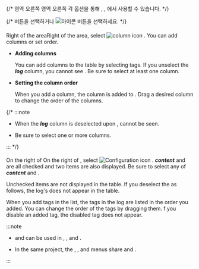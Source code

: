 {/* <InDoc pages="log-search,aws-log-search,log-exp,aws-log-exp"><LinkImage img="number-03.png" className="ico" /> 영역 오른쪽</InDoc><InDoc pages="log-lt,aws-log-lt"><LinkImage img="number-02.png" className="ico" /> 영역 오른쪽</InDoc> 각 옵션을 통해 <Cmdname sid="logTail" className="uitext" />, <Cmdname sid="log_search" className="uitext" />, <Cmdname sid="logExplorer" className="uitext" />에서 사용할 수 있습니다.  */}

{/* <Cmdname sid="column_settings" className="uitext" /> 버튼을 선택하거나 ![아이콘](/img/ic-setting.svg) <Cmdname sid="ITM08349" className="uitext" /> 버튼을 선택하세요.  */}

#### <Cmdname sid="column_settings" className="uitext" />

<InDoc pages="log-search,aws-log-search,log-exp,aws-log-exp">Right of the <LinkImage img="number-03.png" className="ico" /> area</InDoc><InDoc pages="log-lt,aws-log-lt">Right of the <LinkImage img="number-02.png" className="ico" /> area</InDoc>, select ![column icon](/img/ic-column.svg) <Cmdname sid="column_settings" className="uitext" />. You can add columns or set order.

- **Adding columns**

  You can add columns to the table by selecting tags. If you unselect the **_log_** column, you cannot see <Cmdname sid="ITM08349" className="uitext" />. Be sure to select at least one column. 

- **Setting the column order**

  When you add a column, the column is added to <Cmdname sid="TTL06055" className="uitext" />. Drag a desired column to change the order of the columns.

{/* :::note 

- When the ***log*** column is deselected upon <Cmdname sid="add_a_column" className="uitext" />, <Cmdname sid="ITM08349" className="uitext" /> cannot be seen.

- Be sure to select one or more columns. 

::: */}

#### <Cmdname sid="ITM08349" className="uitext" />

<ImgLang img='log-table-contents.png' desc='Log Table Content Setting'/>

<InDoc pages="log-search,aws-log-search,log-exp,aws-log-exp">On the right of <LinkImage img="number-03.png" className="ico" /></InDoc><InDoc pages="log-lt,aws-log-lt">On the right of <LinkImage img="number-02.png" className="ico" /></InDoc>, select ![Configuration icon](/img/ic-setting.svg) <Cmdname sid="ITM08349" className="uitext" />. ***content*** and <Cmdname sid="tag" className="uitext" /> are all checked and two items are also displayed. Be sure to select any of ***content*** and <Cmdname sid="tag" className="uitext" />.

Unchecked items are not displayed in the table. If you deselect the <Cmdname sid="tag" className="uitext" /> as follows, the log's <Cmdname sid="tag" className="uitext" /> does not appear in the table.

<ImgLang img='log-table-contents-remove-tag.png' desc='Log table tag invisible'/>

When you add tags in the <Cmdname sid="tag_management" className="uitext" /> list, the tags in the log are listed in the order you added. You can change the order of the tags by dragging them. f you disable an added tag, the disabled tag does not appear.

:::note 

- <Cmdname sid="column_settings" className="uitext" /> and <Cmdname sid="ITM08349" className="uitext" /> can be used in <Cmdname sid="logTail" className="uitext" />, <Cmdname sid="side_logSearch" className="uitext" />, and <Cmdname sid="logExplorer" className="uitext" />.

- In the same project, the <Cmdname sid="side_logTail" className="uitext" />, <Cmdname sid="side_logSearch" className="uitext" />, and <Cmdname sid="side_logExplorer" className="uitext" /> menus share <Cmdname sid="column_settings" className="uitext" /> and <Cmdname sid="ITM08349" className="uitext" />. 

:::
